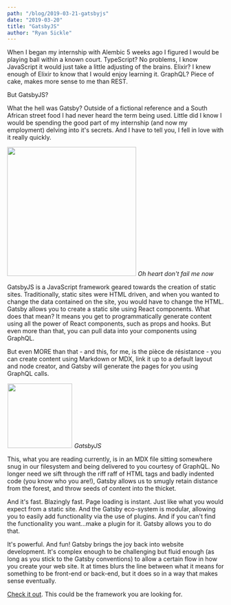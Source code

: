 ```yaml
---
path: "/blog/2019-03-21-gatsbyjs"
date: "2019-03-20"
title: "GatsbyJS"
author: "Ryan Sickle"
---
```


When I began my internship with Alembic 5 weeks ago I figured I would be playing ball within a known court. TypeScript? No problems, I know JavaScript it would just take a little adjusting of the brains. Elixir? I knew enough of Elixir to know that I would enjoy learning it. GraphQL? Piece of cake, makes more sense to me than REST.

But GatsbyJS?

What the hell was Gatsby? Outside of a fictional reference and a South African street food
I had never heard the term being used. Little did I know I would be spending the good part of my internship (and now my employment) delving into it's secrets. And I have to tell you, I fell in love with it really quickly.

<div className="full-image-right">
  <img
    src="https://www.spar.co.za/getattachment/dfc1cbdd-4a2e-486e-8894-241ba7cbec59/image.aspx"
    width="300px"
  />
  <em>Oh heart don't fail me now</em>
</div>

GatsbyJS is a JavaScript framework geared towards the creation of static sites. Traditionally, static sites were HTML driven, and when you wanted to change the data contained on the site, you would have to change the HTML. Gatsby allows you to create a static site using React components. What does that mean? It means you get to programmatically generate content using all the power of React components, such as props and hooks. But even more than that, you can pull data into your components using GraphQL.

But even MORE than that - and this, for me, is the pièce de résistance - you can create content using Markdown or MDX, link it up to a default layout and node creator, and Gatsby will generate the pages for you using GraphQL calls.

<div className="half-image-left">
  <img
    src="https://www.gatsbyjs.org/static/gatsby-icon-4a9773549091c227cd2eb82ccd9c5e3a.png"
    width="150px"
    style="padding:1px;"
  />
  <em>GatsbyJS</em>
</div>

This, what you are reading currently, is in an MDX file sitting somewhere snug in our filesystem and being delivered to you courtesy of GraphQL. No longer need we sift through the riff raff of HTML tags and badly indented code (you know who you are!), Gatsby allows us to smugly retain distance from the forest, and throw seeds of content into the thicket.

And it's fast. Blazingly fast. Page loading is instant. Just like what you would expect from a static site. And the Gatsby eco-system is modular, allowing you to easily add functionality via the use of plugins. And if you can't find the functionality you want...make a plugin for it. Gatsby allows you to do that.

It's powerful. And fun! Gatsby brings the joy back into website development. It's complex enough to be challenging but fluid enough (as long as you stick to the Gatsby conventions) to allow a certain flow in how you create your web site. It at times blurs the line between what it means for something to be front-end or back-end, but it does so in a way that makes sense eventually.

[Check it out](https://www.gatsbyjs.org/). This could be the framework you are looking for.
